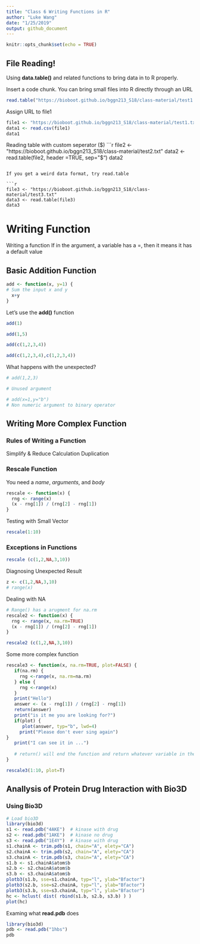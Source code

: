 ```yaml
---
title: "Class 6 Writing Functions in R"
author: "Luke Wang"
date: "1/25/2019"
output: github_document
---
```


```r
knitr::opts_chunk$set(echo = TRUE)
```

## File Reading!

Using **data.table()** and related functions to bring data in to R properly.

Insert a code chunk.
You can bring small files into R directly through an URL
```r
read.table("https://bioboot.github.io/bggn213_S18/class-material/test1.txt", header= TRUE, sep=",")
```

Assign URL to file1
```r
file1 <- "https://bioboot.github.io/bggn213_S18/class-material/test1.txt"
data1 <- read.csv(file1)
data1
```

Reading table with custom seperator ($)
```r
file2 <- "https://bioboot.github.io/bggn213_S18/class-material/test2.txt"
data2 <- read.table(file2, header =TRUE, sep="$")
data2
```

If you get a weird data format, try read.table

```r
file3 <- "https://bioboot.github.io/bggn213_S18/class-material/test3.txt"
data3 <- read.table(file3)
data3
```

# Writing Function

Writing a function
If in the argument, a variable has a =, then it means it has a default value

## Basic Addition Function
```r
add <- function(x, y=1) {
# Sum the input x and y 
  x+y
}
```

Let's use the **add()** function
```r
add(1)
```

```r
add(1,5)
```

```r
add(c(1,2,3,4))
```

```r
add(c(1,2,3,4),c(1,2,3,4))
```
What happens with the unexpected?
```r
# add(1,2,3)

# Unused argument
```

```r
# add(x=1,y="b")
# Non numeric argument to binary operator
```

## Writing More Complex Function

### Rules of Writing a Function
Simplify & Reduce Calculation Duplication

### Rescale Function
You need a *name*, *arguments*, and *body*
```r
rescale <- function(x) {
  rng <- range(x)
  (x - rng[1]) / (rng[2] - rng[1])
}
```

Testing with Small Vector
```r
rescale(1:10)
```

### Exceptions in Functions

```r
rescale (c(1,2,NA,3,10))
```

Diagnosing Unexpected Result
```r
z <- c(1,2,NA,3,10)
# range(x)
```

Dealing with NA
```r
# Range() has a arugment for na.rm
rescale2 <- function(x) {
  rng <- range(x, na.rm=TRUE)
  (x - rng[1]) / (rng[2] - rng[1])
}
```

```r
rescale2 (c(1,2,NA,3,10))
```

Some more complex function
```r
rescale3 <- function(x, na.rm=TRUE, plot=FALSE) {
   if(na.rm) {
     rng <-range(x, na.rm=na.rm)
   } else {
     rng <-range(x)
   }
   print("Hello")
   answer <- (x - rng[1]) / (rng[2] - rng[1])
   return(answer)
   print("is it me you are looking for?")
   if(plot) {
      plot(answer, typ="b", lwd=4)
     print("Please don't ever sing again")
}
   print("I can see it in ...")
   
   # return() will end the function and return whatever variable in the return
}
```

```r
rescale3(1:10, plot=T)
```

## Anallysis of Protein Drug Interaction with Bio3D

### Using Bio3D
```r
# Load bio3D
library(bio3d)
s1 <- read.pdb("4AKE")  # kinase with drug
s2 <- read.pdb("1AKE")  # kinase no drug
s3 <- read.pdb("1E4Y")  # kinase with drug
s1.chainA <- trim.pdb(s1, chain="A", elety="CA")
s2.chainA <- trim.pdb(s2, chain="A", elety="CA")
s3.chainA <- trim.pdb(s3, chain="A", elety="CA")
s1.b <- s1.chainA$atom$b
s2.b <- s2.chainA$atom$b
s3.b <- s3.chainA$atom$b
plotb3(s1.b, sse=s1.chainA, typ="l", ylab="Bfactor")
plotb3(s2.b, sse=s2.chainA, typ="l", ylab="Bfactor")
plotb3(s3.b, sse=s3.chainA, typ="l", ylab="Bfactor")
hc <- hclust( dist( rbind(s1.b, s2.b, s3.b) ) )
plot(hc)
```
Examing what **read.pdb** does
```r
library(bio3d)
pdb <- read.pdb("1hbs")
pdb
```


